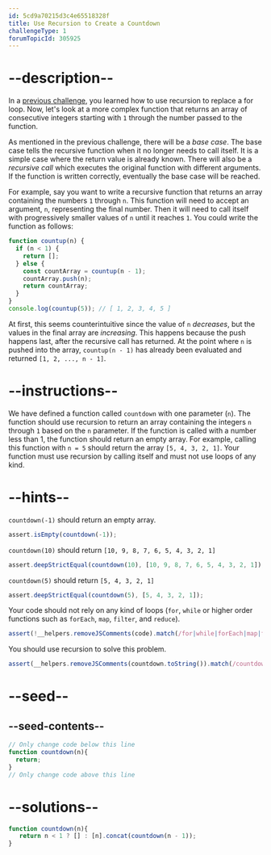 ```yaml
---
id: 5cd9a70215d3c4e65518328f
title: Use Recursion to Create a Countdown
challengeType: 1
forumTopicId: 305925
---
```


# --description--

In a [previous challenge](/learn/javascript-algorithms-and-data-structures/basic-javascript/replace-loops-using-recursion), you learned how to use recursion to replace a for loop. Now, let's look at a more complex function that returns an array of consecutive integers starting with `1` through the number passed to the function.

As mentioned in the previous challenge, there will be a <dfn>base case</dfn>. The base case tells the recursive function when it no longer needs to call itself. It is a simple case where the return value is already known. There will also be a <dfn>recursive call</dfn> which executes the original function with different arguments. If the function is written correctly, eventually the base case will be reached.

For example, say you want to write a recursive function that returns an array containing the numbers `1` through `n`. This function will need to accept an argument, `n`, representing the final number. Then it will need to call itself with progressively smaller values of `n` until it reaches `1`. You could write the function as follows:

```javascript
function countup(n) {
  if (n < 1) {
    return [];
  } else {
    const countArray = countup(n - 1);
    countArray.push(n);
    return countArray;
  }
}
console.log(countup(5)); // [ 1, 2, 3, 4, 5 ]
```

At first, this seems counterintuitive since the value of `n` *decreases*, but the values in the final array are *increasing*. This happens because the push happens last, after the recursive call has returned. At the point where `n` is pushed into the array, `countup(n - 1)` has already been evaluated and returned `[1, 2, ..., n - 1]`.

# --instructions--

We have defined a function called `countdown` with one parameter (`n`). The function should use recursion to return an array containing the integers `n` through `1` based on the `n` parameter. If the function is called with a number less than 1, the function should return an empty array. For example, calling this function with `n = 5` should return the array `[5, 4, 3, 2, 1]`. Your function must use recursion by calling itself and must not use loops of any kind.

# --hints--

`countdown(-1)` should return an empty array.

```js
assert.isEmpty(countdown(-1));
```

`countdown(10)` should return `[10, 9, 8, 7, 6, 5, 4, 3, 2, 1]`

```js
assert.deepStrictEqual(countdown(10), [10, 9, 8, 7, 6, 5, 4, 3, 2, 1]);
```

`countdown(5)` should return `[5, 4, 3, 2, 1]`

```js
assert.deepStrictEqual(countdown(5), [5, 4, 3, 2, 1]);
```

Your code should not rely on any kind of loops (`for`, `while` or higher order functions such as `forEach`, `map`, `filter`, and `reduce`).

```js
assert(!__helpers.removeJSComments(code).match(/for|while|forEach|map|filter|reduce/g));
```

You should use recursion to solve this problem.

```js
assert(__helpers.removeJSComments(countdown.toString()).match(/countdown\s*\(.+\)/));
```

# --seed--

## --seed-contents--

```js
// Only change code below this line
function countdown(n){
  return;
}
// Only change code above this line
```

# --solutions--

```js
function countdown(n){
   return n < 1 ? [] : [n].concat(countdown(n - 1));
}
```
